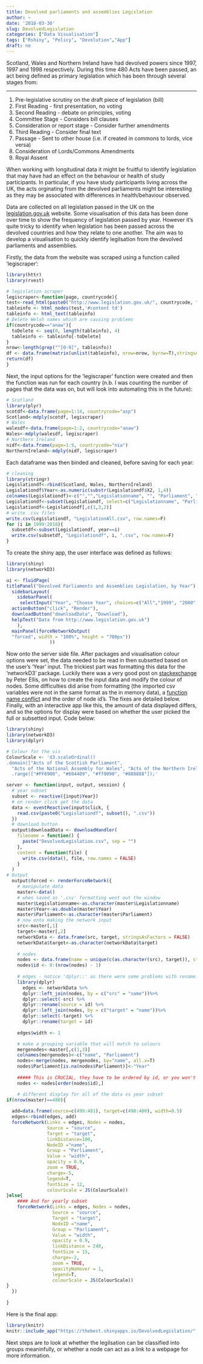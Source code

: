 ---
title: Devolved parliaments and assemblies Legislation
author: ~
date: '2018-03-30'
slug: DevolvedLegislation
categories: ["Data Visualisation"]
tags: ["Rshiny", "Policy", "Devolution","App"]
draft: no
---

Scotland, Wales and Northern Ireland have had devolved powers since 1997, 1997 and 1998 respectively. During this time 480 Acts have been passed, an act being defined as primary legislation which has been through several stages from:

***
1. Pre-legislative scrutiny on the draft piece of legislation (bill)
2. First Reading - first presentation, no voting
3. Second Reading - debate on principles, voting
4. Committee Stage - Considers bill clauses
5. Consideration or report stage - Consider further amendments
6. Third Reading - Consider final text
7. Passage - Sent to other house (i.e. if created in commons to lords, vice versa)
8. Consideration of Lords/Commons Amendments
9. Royal Assent

When working with longitudinal data it might be fruitful to identify legislation that may have had an effect on the behaviour or health of study participants. In particular, if you have study participants living across the UK, the acts orginating from the devolved parliaments might be interesting as they may be associated with differences in health/behaviour observed. 

Data are collected on all legislation passed in the UK on the [legislation.gov.uk](http://www.legislation.gov.uk) website. Some visualisation of this data has been done over time to show the frequency of legislation passed by year. However it's quite tricky to identify when legislation has been passed across the devolved countries and how they relate to one another. The aim was to develop a visualisation to quickly identify legilsation from the devolved parliaments and assemblies. 

Firstly, the data from the website was scraped using a function called 'legiscraper':

```{r legiscraper, eval=F, message=FALSE, warning=FALSE}
library(httr)
library(rvest)

# legislation scraper
legiscraper<-function(page, countrycode){
test<-read_html(paste0("http://www.legislation.gov.uk/", countrycode, "?page=", page))
tableinfo <- html_nodes(test,'#content td')
tableinfo <- html_text(tableinfo)
# Delete Welsh names which are causing problems
if(countrycode=="anaw"){
  toDelete <- seq(0, length(tableinfo), 4)
  tableinfo <- tableinfo[-toDelete]
} 
nrow<-length(grep("^[0-9]", tableinfo))
df <- data.frame(matrix(unlist(tableinfo), nrow=nrow, byrow=T),stringsAsFactors=FALSE)
return(df)
}
```

Next, the input options for the 'legiscraper' function were created and then the function was run for each country (n.b. I was counting the number of pages that the data was on, but will look into automating this in the future):

```{r functioninput, eval=F, message=FALSE, warning=FALSE}
# Scotland
library(plyr)
scotdf<-data.frame(page=1:14, countrycode="asp")
Scotland<-mdply(scotdf, legiscraper)
# Wales
walesdf<-data.frame(page=1:2, countrycode="anaw")
Wales<-mdply(walesdf, legiscraper)
# Northern Ireland 
nidf<-data.frame(page=1:9, countrycode="nia")
NorthernIreland<-mdply(nidf, legiscraper)
```

Each dataframe was then binded and cleaned, before saving for each year:

```{r cleaning, eval=F, message=FALSE, warning=FALSE}
# cleaning
library(stringr)
Legislationdf<-rbind(Scotland, Wales, NorthernIreland)
Legislationdf$Year<-as.numeric(substr(Legislationdf$X2, 1,4))
colnames(Legislationdf)<-c("","","Legislationname", "", "Parliament", "Year")
Legislationdf<-subset(Legislationdf, select=c("Legislationname", "Parliament", "Year"))
Legislationdf<-Legislationdf[,c(1,3,2)]
# write .csv files
write.csv(Legislationdf, "LegislationAll.csv", row.names=F)
for (i in 1999:2018){
  subsetdf<-subset(Legislationdf, year==i)
  write.csv(subsetdf, "Legislationdf", i, ".csv", row.names=F)
}
```

To create the shiny app, the user interface was defined as follows:

```{r ui, echo=T, message=FALSE, warning=FALSE}
library(shiny)
library(networkD3)

ui <- fluidPage(
titlePanel("Devolved Parliaments and Assemblies Legislation, by Year"),
  sidebarLayout(
    sidebarPanel(
     selectInput("Year", "Choose Year", choices=c("All","1999", "2000",      "2001","2002", "2003", "2004", "2005", "2006", "2007", "2008",          "2009","2010", "2011", "2012", "2013","2014", "2015", "2016",           "2017", "2018")),
  actionButton("click", "Render"),
  downloadButton("downloadData", "Download"),
  helpText("Data from http://www.legislation.gov.uk")
    ),
  mainPanel(forceNetworkOutput(
  "forced", width = "100%", height = "700px"))
                ))
```

Now onto the server side file. After packages and visualisation colour options were set, the data needed to be read in then subsetted based on the user's 'Year' input. The trickiest part was formatting this data for the 'networkD3' package. Luckily there was a very good post on [stackexchange](https://bit.ly/2J7659N) by Peter Ellis, on how to create the input data and modify the colour of nodes. Some difficulties did arise from formatting (the imported csv variables were not in the same format as the in memory data), a [function name conflict](https://github.com/tidyverse/dplyr/issues/1388) and the order of node id's. The fixes are detailed below. Finally, with an interactive app like this, the amount of data displayed differs, and so the options for display were based on whether the user picked the full or subsetted input. Code below:

```{r server, echo=T, message=FALSE, warning=FALSE}
library(shiny)
library(networkD3)
library(dplyr)

# Colour for the vis
ColourScale <- 'd3.scaleOrdinal()
.domain(["Acts of the Scottish Parliament", 
  "Acts of the National Assembly for Wales", "Acts of the Northern Ireland Assembly","Year"])
  .range(["#FF6900", "#694489", "#ff0090", "#888888"]);'

server <- function(input, output, session) {
  # year subset
  subset <- reactive({input$Year})  
  # on render click get the data
  data <- eventReactive(input$click, {
    read.csv(paste0("Legislationdf", subset(), ".csv"))
  })
  # download button
  output$downloadData <- downloadHandler(
    filename = function() {
      paste("DevolvedLegislation.csv", sep = "")
    },
    content = function(file) {
      write.csv(data(), file, row.names = FALSE)
    }
  )
# Output 
  output$forced <- renderForceNetwork({
    # manipulate data
    master<-data()
    # when saved as '.csv' formatting went out the window
    master$Legislationname<-as.character(master$Legislationname)
    master$Year<-as.double(master$Year)
    master$Parliament<-as.character(master$Parliament)
    # now onto making the network input 
    src<-master[,1]
    target<-master[,2]
    networkData <- data.frame(src, target, stringsAsFactors = FALSE)
    networkData$target<-as.character(networkData$target)
    
    # nodes
    nodes <- data.frame(name = unique(c(as.character(src), target)), stringsAsFactors = FALSE)
    nodes$id <- 0:(nrow(nodes) - 1)
    
    # edges - notice 'dplyr::' as there were some problems with rename... 
    library(dplyr)
      edges <- networkData %>%
      dplyr::left_join(nodes, by = c("src" = "name"))%>%
      dplyr::select(-src) %>%
      dplyr::rename(source = id) %>%
      dplyr::left_join(nodes, by = c("target" = "name"))%>%
      dplyr::select(-target) %>%
      dplyr::rename(target = id)
    
    edges$width <- 1

    # make a grouping variable that will match to colours
    mergenodes<-master[,c(1,3)]
    colnames(mergenodes)<-c("name", "Parliament")
    nodes<-merge(nodes, mergenodes, by="name", all.x=T)
    nodes$Parliament[is.na(nodes$Parliament)]<-"Year"
    
    ##### This is CRUCIAL, they have to be ordered by id, or you won't get what you expect...
    nodes <- nodes[order(nodes$id),] 

    # different display for all of the data vs year subset
if(nrow(master)==480){
  
  add=data.frame(source=c(499:481), target=c(498:480), width=0.5)
  edges<-rbind(edges, add)
  forceNetwork(Links = edges, Nodes = nodes, 
               Source = "source",
               Target = "target",
               linkDistance=100,
               NodeID ="name",
               Group = "Parliament",
               Value = "width",
               opacity = 0.9,
               zoom = TRUE,
               charge=-5,
               legend=T,
               fontSize = 12,
               colourScale = JS(ColourScale))
}else{
    #### And for yearly subset 
    forceNetwork(Links = edges, Nodes = nodes, 
                 Source = "source",
                 Target = "target",
                 NodeID ="name",
                 Group = "Parliament",
                 Value = "width",
                 opacity = 0.9,
                 linkDistance = 240,
                 fontSize = 15,
                 charge=-2,
                 zoom = TRUE,
                 opacityNoHover = 1,
                 legend=T,
                 colourScale = JS(ColourScale))
}
  })
  
}
```

Here is the final app:

```{r app, echo=F, message=FALSE, warning=FALSE}
library(knitr)
knitr::include_app("https://thebest.shinyapps.io/DevolvedLegislation/",height ="600px")
```

Next steps are to look at whether the legilsation can be classified into groups meaninfully, or whether a node can act as a link to a webpage for more information. 
